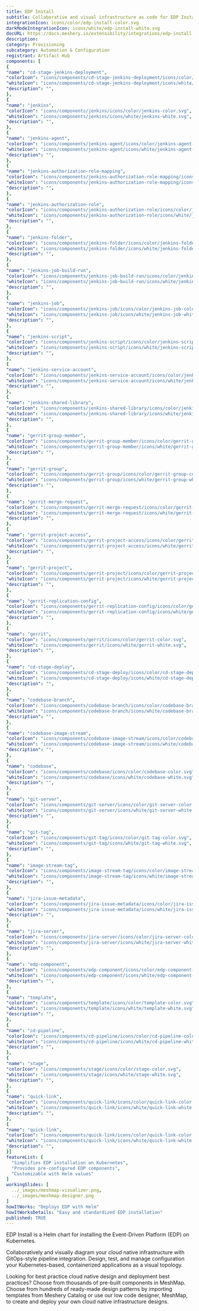 ```yaml
---
title: EDP Install
subtitle: Collaborative and visual infrastructure as code for EDP Install
integrationIcon: icons/color/edp-install-color.svg
darkModeIntegrationIcon: icons/white/edp-install-white.svg
docURL: https://docs.meshery.io/extensibility/integrations/edp-install
description: 
category: Provisioning
subcategory: Automation & Configuration
registrant: Artifact Hub
components: [
{
"name": "cd-stage-jenkins-deployment",
"colorIcon": "icons/components/cd-stage-jenkins-deployment/icons/color/cd-stage-jenkins-deployment-color.svg",
"whiteIcon": "icons/components/cd-stage-jenkins-deployment/icons/white/cd-stage-jenkins-deployment-white.svg",
"description": "",
},
{
"name": "jenkins",
"colorIcon": "icons/components/jenkins/icons/color/jenkins-color.svg",
"whiteIcon": "icons/components/jenkins/icons/white/jenkins-white.svg",
"description": "",
},
{
"name": "jenkins-agent",
"colorIcon": "icons/components/jenkins-agent/icons/color/jenkins-agent-color.svg",
"whiteIcon": "icons/components/jenkins-agent/icons/white/jenkins-agent-white.svg",
"description": "",
},
{
"name": "jenkins-authorization-role-mapping",
"colorIcon": "icons/components/jenkins-authorization-role-mapping/icons/color/jenkins-authorization-role-mapping-color.svg",
"whiteIcon": "icons/components/jenkins-authorization-role-mapping/icons/white/jenkins-authorization-role-mapping-white.svg",
"description": "",
},
{
"name": "jenkins-authorization-role",
"colorIcon": "icons/components/jenkins-authorization-role/icons/color/jenkins-authorization-role-color.svg",
"whiteIcon": "icons/components/jenkins-authorization-role/icons/white/jenkins-authorization-role-white.svg",
"description": "",
},
{
"name": "jenkins-folder",
"colorIcon": "icons/components/jenkins-folder/icons/color/jenkins-folder-color.svg",
"whiteIcon": "icons/components/jenkins-folder/icons/white/jenkins-folder-white.svg",
"description": "",
},
{
"name": "jenkins-job-build-run",
"colorIcon": "icons/components/jenkins-job-build-run/icons/color/jenkins-job-build-run-color.svg",
"whiteIcon": "icons/components/jenkins-job-build-run/icons/white/jenkins-job-build-run-white.svg",
"description": "",
},
{
"name": "jenkins-job",
"colorIcon": "icons/components/jenkins-job/icons/color/jenkins-job-color.svg",
"whiteIcon": "icons/components/jenkins-job/icons/white/jenkins-job-white.svg",
"description": "",
},
{
"name": "jenkins-script",
"colorIcon": "icons/components/jenkins-script/icons/color/jenkins-script-color.svg",
"whiteIcon": "icons/components/jenkins-script/icons/white/jenkins-script-white.svg",
"description": "",
},
{
"name": "jenkins-service-account",
"colorIcon": "icons/components/jenkins-service-account/icons/color/jenkins-service-account-color.svg",
"whiteIcon": "icons/components/jenkins-service-account/icons/white/jenkins-service-account-white.svg",
"description": "",
},
{
"name": "jenkins-shared-library",
"colorIcon": "icons/components/jenkins-shared-library/icons/color/jenkins-shared-library-color.svg",
"whiteIcon": "icons/components/jenkins-shared-library/icons/white/jenkins-shared-library-white.svg",
"description": "",
},
{
"name": "gerrit-group-member",
"colorIcon": "icons/components/gerrit-group-member/icons/color/gerrit-group-member-color.svg",
"whiteIcon": "icons/components/gerrit-group-member/icons/white/gerrit-group-member-white.svg",
"description": "",
},
{
"name": "gerrit-group",
"colorIcon": "icons/components/gerrit-group/icons/color/gerrit-group-color.svg",
"whiteIcon": "icons/components/gerrit-group/icons/white/gerrit-group-white.svg",
"description": "",
},
{
"name": "gerrit-merge-request",
"colorIcon": "icons/components/gerrit-merge-request/icons/color/gerrit-merge-request-color.svg",
"whiteIcon": "icons/components/gerrit-merge-request/icons/white/gerrit-merge-request-white.svg",
"description": "",
},
{
"name": "gerrit-project-access",
"colorIcon": "icons/components/gerrit-project-access/icons/color/gerrit-project-access-color.svg",
"whiteIcon": "icons/components/gerrit-project-access/icons/white/gerrit-project-access-white.svg",
"description": "",
},
{
"name": "gerrit-project",
"colorIcon": "icons/components/gerrit-project/icons/color/gerrit-project-color.svg",
"whiteIcon": "icons/components/gerrit-project/icons/white/gerrit-project-white.svg",
"description": "",
},
{
"name": "gerrit-replication-config",
"colorIcon": "icons/components/gerrit-replication-config/icons/color/gerrit-replication-config-color.svg",
"whiteIcon": "icons/components/gerrit-replication-config/icons/white/gerrit-replication-config-white.svg",
"description": "",
},
{
"name": "gerrit",
"colorIcon": "icons/components/gerrit/icons/color/gerrit-color.svg",
"whiteIcon": "icons/components/gerrit/icons/white/gerrit-white.svg",
"description": "",
},
{
"name": "cd-stage-deploy",
"colorIcon": "icons/components/cd-stage-deploy/icons/color/cd-stage-deploy-color.svg",
"whiteIcon": "icons/components/cd-stage-deploy/icons/white/cd-stage-deploy-white.svg",
"description": "",
},
{
"name": "codebase-branch",
"colorIcon": "icons/components/codebase-branch/icons/color/codebase-branch-color.svg",
"whiteIcon": "icons/components/codebase-branch/icons/white/codebase-branch-white.svg",
"description": "",
},
{
"name": "codebase-image-stream",
"colorIcon": "icons/components/codebase-image-stream/icons/color/codebase-image-stream-color.svg",
"whiteIcon": "icons/components/codebase-image-stream/icons/white/codebase-image-stream-white.svg",
"description": "",
},
{
"name": "codebase",
"colorIcon": "icons/components/codebase/icons/color/codebase-color.svg",
"whiteIcon": "icons/components/codebase/icons/white/codebase-white.svg",
"description": "",
},
{
"name": "git-server",
"colorIcon": "icons/components/git-server/icons/color/git-server-color.svg",
"whiteIcon": "icons/components/git-server/icons/white/git-server-white.svg",
"description": "",
},
{
"name": "git-tag",
"colorIcon": "icons/components/git-tag/icons/color/git-tag-color.svg",
"whiteIcon": "icons/components/git-tag/icons/white/git-tag-white.svg",
"description": "",
},
{
"name": "image-stream-tag",
"colorIcon": "icons/components/image-stream-tag/icons/color/image-stream-tag-color.svg",
"whiteIcon": "icons/components/image-stream-tag/icons/white/image-stream-tag-white.svg",
"description": "",
},
{
"name": "jira-issue-metadata",
"colorIcon": "icons/components/jira-issue-metadata/icons/color/jira-issue-metadata-color.svg",
"whiteIcon": "icons/components/jira-issue-metadata/icons/white/jira-issue-metadata-white.svg",
"description": "",
},
{
"name": "jira-server",
"colorIcon": "icons/components/jira-server/icons/color/jira-server-color.svg",
"whiteIcon": "icons/components/jira-server/icons/white/jira-server-white.svg",
"description": "",
},
{
"name": "edp-component",
"colorIcon": "icons/components/edp-component/icons/color/edp-component-color.svg",
"whiteIcon": "icons/components/edp-component/icons/white/edp-component-white.svg",
"description": "",
},
{
"name": "template",
"colorIcon": "icons/components/template/icons/color/template-color.svg",
"whiteIcon": "icons/components/template/icons/white/template-white.svg",
"description": "",
},
{
"name": "cd-pipeline",
"colorIcon": "icons/components/cd-pipeline/icons/color/cd-pipeline-color.svg",
"whiteIcon": "icons/components/cd-pipeline/icons/white/cd-pipeline-white.svg",
"description": "",
},
{
"name": "stage",
"colorIcon": "icons/components/stage/icons/color/stage-color.svg",
"whiteIcon": "icons/components/stage/icons/white/stage-white.svg",
"description": "",
},
{
"name": "quick-link",
"colorIcon": "icons/components/quick-link/icons/color/quick-link-color.svg",
"whiteIcon": "icons/components/quick-link/icons/white/quick-link-white.svg",
"description": "",
},
{
"name": "quick-link",
"colorIcon": "icons/components/quick-link/icons/color/quick-link-color.svg",
"whiteIcon": "icons/components/quick-link/icons/white/quick-link-white.svg",
"description": "",
}]
featureList: [
  "Simplifies EDP installation on Kubernetes",
  "Provides pre-configured EDP components",
  "Customizable with Helm values"
]
workingSlides: [
  ../_images/meshmap-visualizer.png,
  ../_images/meshmap-designer.png
]
howItWorks: "Deploys EDP with Helm"
howItWorksDetails: "Easy and standardized EDP installation"
published: TRUE
---
```

<p>
EDP Install is a Helm chart for installing the Event-Driven Platform (EDP) on Kubernetes.
</p>
<p>
    Collaboratively and visually diagram your cloud native infrastructure with GitOps-style pipeline integration. Design, test, and manage configuration your Kubernetes-based, containerized applications as a visual topology.
</p>
<p>
    Looking for best practice cloud native design and deployment best practices? Choose from thousands of pre-built components in MeshMap. Choose from hundreds of ready-made design patterns by importing templates from Meshery Catalog or use our low code designer, MeshMap, to create and deploy your own cloud native infrastructure designs.
</p>
